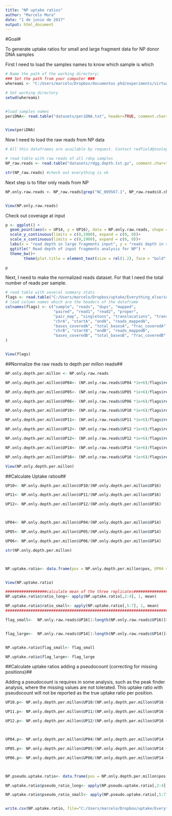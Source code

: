 ```yaml
---
title: "NP uptake ratios"
author: "Marcelo Mora"
date: "1 de junio de 2017"
output: html_document
---
```


#Goal# 

To generate uptake ratios for small and large fragment data for NP donor DNA samples



First I need to load the samples names to know which sample is which

```r

# Name the path of the working directory; 
### Set the path from your computer ###
whereami <- "C:/Users/marcelo/Dropbox/documentos phd/experiments/virtual experiments/Vex4/tutorialRjosh/Tutorial1/" # Where these files are located

# Set working directory
setwd(whereami)


#load samples names
periDNA<- read.table("datasets/periDNA.txt", header=TRUE, comment.char="")


View(periDNA)

```


Now I need to load the raw reads from NP data

```r

# All this dataframes are available by request. Contact redfield@zoology.ubc.ca

# read table with raw reads of all rdnp samples
NP_raw.reads <- read.table("datasets/rdgg.depth.txt.gz", comment.char="", header=TRUE)

str(NP_raw.reads) #check out everything is ok


```


Next step is to filter only reads from NP 

```r

NP.only.raw.reads <- NP_raw.reads[grep("NC_009567.1", NP_raw.reads$X.chr), 1:dim(NP_raw.reads)[2]] #get only uptake ratios of reads aligned to NP


View(NP.only.raw.reads)

```

Check out coverage at input

```r

p <- ggplot() +
  geom_point(aes(x = UP14, y = UP16), data = NP.only.raw.reads, shape = ".", size = 1, colour = "dark blue")+
  scale_y_continuous(limits = c(0,1900), expand = c(0, 0))+
  scale_x_continuous(limits = c(0,1900), expand = c(0, 0))+
  labs(x = "read depth in large fragments input", y = "reads depth in small fragment input") +
  ggtitle(" Read depth of input fragments analysis for NP") +
  theme_bw()+
        theme(plot.title = element_text(size = rel(1.2), face = "bold", vjust = 1.5))

p


```



Next, I need to make the normalized reads dataset. For that I need the total number of reads per sample.

```r

# read table with several summary stats  
flags <- read.table("C:/Users/marcelo/Dropbox/uptake/Everything_else/summary/flags.summary.txt", header=FALSE)
# load column names which are the headers of the dataframe 
colnames(flags) <- c("sample", "reads", "dups", "mapped", 
                     "paired", "read1", "read2", "proper", 
                     "pair_map", "singletons", "translocations", "transloc_hiqual", 
                     "chrA", "startA", "endA", "reads_mappedA", 
                     "bases_coveredA", "total_basesA", "frac_coveredA",
                     "chrB", "startB", "endB", "reads_mappedB", 
                     "bases_coveredB", "total_basesB", "frac_coveredB"
)


View(flags)


```


##Normalize the raw reads to depth per millon reads##


```r

NP.only.depth.per.millon <- NP.only.raw.reads

NP.only.depth.per.millon$UP04<- (NP.only.raw.reads$UP04 *1e+6)/flags$reads[8]

NP.only.depth.per.millon$UP05<- (NP.only.raw.reads$UP05 *1e+6)/flags$reads[10]

NP.only.depth.per.millon$UP06<- (NP.only.raw.reads$UP06 *1e+6)/flags$reads[12]

NP.only.depth.per.millon$UP10<- (NP.only.raw.reads$UP10 *1e+6)/flags$reads[20]

NP.only.depth.per.millon$UP11<- (NP.only.raw.reads$UP11 *1e+6)/flags$reads[22]

NP.only.depth.per.millon$UP12<- (NP.only.raw.reads$UP12 *1e+6)/flags$reads[24]

NP.only.depth.per.millon$UP12<- (NP.only.raw.reads$UP12 *1e+6)/flags$reads[24]

NP.only.depth.per.millon$UP14<- (NP.only.raw.reads$UP14 *1e+6)/flags$reads[28]

NP.only.depth.per.millon$UP16<- (NP.only.raw.reads$UP16 *1e+6)/flags$reads[32]

View(NP.only.depth.per.millon)


```



##Calculate Uptake ratios##



```r

UP10<- NP.only.depth.per.millon$UP10/(NP.only.depth.per.millon$UP16)

UP11<- NP.only.depth.per.millon$UP11/(NP.only.depth.per.millon$UP16)

UP12<- NP.only.depth.per.millon$UP12/(NP.only.depth.per.millon$UP16)



UP04<- NP.only.depth.per.millon$UP04/(NP.only.depth.per.millon$UP14)

UP05<- NP.only.depth.per.millon$UP05/(NP.only.depth.per.millon$UP14)

UP06<- NP.only.depth.per.millon$UP06/(NP.only.depth.per.millon$UP14)

str(NP.only.depth.per.millon)



NP.uptake.ratio<- data.frame(pos = NP.only.depth.per.millon$pos, UP04 = UP04, UP05 = UP05, UP06 = UP06, UP10 = UP10, UP11 = UP11, UP12 = UP12)


View(NP.uptake.ratio)

##################calculate mean of the three replicates#######################
NP.uptake.ratio$ratio_long<- apply(NP.uptake.ratio[,2:4], 1, mean)

NP.uptake.ratio$ratio_small<- apply(NP.uptake.ratio[,5:7], 1, mean)
###############################################################################

flag_small<-  NP.only.raw.reads$UP16[1:length(NP.only.raw.reads$UP16)]>=10  #make the flag vector of low input positions


flag_large<-  NP.only.raw.reads$UP14[1:length(NP.only.raw.reads$UP14)]>=10  #make the flag vector of low input positions


NP.uptake.ratio$flag_small<- flag_small

NP.uptake.ratio$flag_large<- flag_large


```


##Calculate uptake ratios adding a pseudocount (correcting for missing positions)##

Adding a pseudocount is requires in some analysis, such as the peak finder analysis, where the missing values are not tolerated. This uptake ratio with pseudocount will not be reported as the true uptake ratio per position.  


```r

UP10.p<- NP.only.depth.per.millon$UP10/(NP.only.depth.per.millon$UP16 +1)

UP11.p<- NP.only.depth.per.millon$UP11/(NP.only.depth.per.millon$UP16 +1 )

UP12.p<- NP.only.depth.per.millon$UP12/(NP.only.depth.per.millon$UP16 +1)



UP04.p<- NP.only.depth.per.millon$UP04/(NP.only.depth.per.millon$UP14 +1)

UP05.p<- NP.only.depth.per.millon$UP05/(NP.only.depth.per.millon$UP14 +1)

UP06.p<- NP.only.depth.per.millon$UP06/(NP.only.depth.per.millon$UP14 +1)



NP.pseudo.uptake.ratio<- data.frame(pos = NP.only.depth.per.millon$pos, UP04.p = UP04.p, UP05.p = UP05.p, UP06.p = UP06.p, UP10.p = UP10.p, UP11.p = UP11.p, UP12.p = UP12.p)

NP.uptake.ratio$pseudo_ratio_long<- apply(NP.pseudo.uptake.ratio[,2:4], 1, mean)

NP.uptake.ratio$pseudo_ratio_small<- apply(NP.pseudo.uptake.ratio[,5:7], 1, mean)


write.csv(NP.uptake.ratio, file="C:/Users/marcelo/Dropbox/uptake/Everything_else/Marcelo scripts and files/NP_maps/NP.uptake.ratio.csv", quote=FALSE) #save file



```

